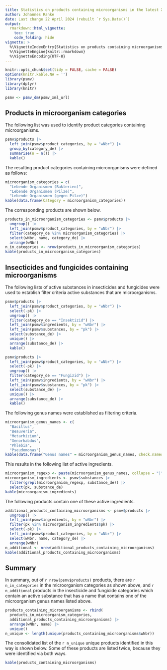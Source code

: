 ```yaml
---
title: Statistics on products containing microorganisms in the latest XML dump of the PSMV
author: Johannes Ranke
date: Last change 22 April 2024 (rebuilt `r Sys.Date()`)
output:
  rmarkdown::html_vignette:
    toc: true
    code_folding: hide
vignette: >
  %\VignetteIndexEntry{Statistics on products containing microorganisms in the latest XML dump of the PSMV}
  %\VignetteEngine{knitr::rmarkdown}
  %\VignetteEncoding{UTF-8}
---
```


```r
knitr::opts_chunk$set(tidy = FALSE, cache = FALSE)
options(knitr.kable.NA = '')
library(psmv)
library(dplyr)
library(knitr)
```

```r
psmv <- psmv_dm(psmv_xml_url)
```

## Products in microorganism categories

The following list was used to identify product categories containing
microorganisms.

```r
psmv$products |>
  left_join(psmv$product_categories, by = "wNbr") |>
  group_by(category_de) |>
  summarise(n = n()) |>
  kable()
```

The resulting product categories containing microorganisms 
were defined as follows:

```r
microorganism_categories = c(
  "Lebende Organismen (Bakterien)",
  "Lebende Organismen (Pilze)",
  "Lebende Organismen (gegen Pilze)")
kable(data.frame(Category = microorganism_categories))
```

The corresponding products are shown below.

```r
products_in_microorganism_categories <- psmv$products |>
  ungroup() |>
  left_join(psmv$product_categories, by = "wNbr") |>
  filter(category_de %in% microorganism_categories) |>
  select(wNbr, name, category_de) |>
  arrange(wNbr)
n_in_categories <- nrow(products_in_microorganism_categories)
kable(products_in_microorganism_categories)
```

## Insecticides and fungicides containing microorganisms

The following lists of active substances in insecticides and fungicides were
used to establish filter criteria active substances that are microorganisms.

```r
psmv$products |>
  left_join(psmv$product_categories, by = "wNbr") |>
  select(-pk) |>
  ungroup() |>
  filter(category_de == "Insektizid") |>
  left_join(psmv$ingredients, by = "wNbr") |>
  left_join(psmv$substances, by = "pk") |>
  select(substance_de) |>
  unique() |>
  arrange(substance_de) |>
  kable()

psmv$products |>
  left_join(psmv$product_categories, by = "wNbr") |>
  select(-pk) |>
  ungroup() |>
  filter(category_de == "Fungizid") |>
  left_join(psmv$ingredients, by = "wNbr") |>
  left_join(psmv$substances, by = "pk") |>
  select(substance_de) |>
  unique() |>
  arrange(substance_de) |>
  kable()
```

The following genus names were established as filtering criteria.

```r
microorganism_genus_names <- c(
  "Bacillus",
  "Beauveria",
  "Metarhizium",
  "Xenorhabdus",
  "Phlebia",
  "Pseudomonas")
kable(data.frame("Genus names" = microorganism_genus_names, check.names = FALSE))
```

This results in the following list of active ingredients.

```r
microorganism_regexp <- paste(microorganism_genus_names, collapse = "|")
microorganism_ingredients <- psmv$substances |>
  filter(grepl(microorganism_regexp, substance_de)) |>
  select(pk, substance_de)
kable(microorganism_ingredients)

```

The following products contain one of these active ingredients.

```r
additional_products_containing_microorganisms <- psmv$products |>
  ungroup() |>
  left_join(psmv$ingredients, by = "wNbr") |>
  filter(pk %in% microorganism_ingredients$pk) |>
  select(-pk) |>
  left_join(psmv$product_categories, by = "wNbr") |> 
  select(wNbr, name, category_de) |>
  arrange(wNbr)
n_additional <- nrow(additional_products_containing_microorganisms)
kable(additional_products_containing_microorganisms)
```

## Summary

In summary, out of `r nrow(psmv$products)` products, there are
`r n_in_categories` in the microorganism categories
as shown above, and
`r n_additional` products in the
insecticide and fungicide categories which contain an active substance that
has a name that contains one of the microorganism genus names listed above.

```r
products_containing_microorganisms <- rbind(
  products_in_microorganism_categories, 
  additional_products_containing_microorganisms) |>
  arrange(wNbr, name) |>
  unique()
n_unique <- length(unique(products_containing_microorganisms$wNbr))
```

The consolidated list of the `r n_unique` unique products identified in this way
is shown below. Some of these products are listed twice, because they were 
identified via both ways.


```r
kable(products_containing_microorganisms)
```

